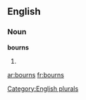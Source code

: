 
==English==

===Noun===
'''bourns'''

# {{plural of|[[bourn]]}}

[[Category:English plurals]]

[[ar:bourns]]
[[fr:bourns]]